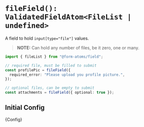 

<Meta title="fields/fileField" />

# `fileField(): ValidatedFieldAtom<FileList | undefined>`

A field to hold `input[type="file"]` values.

> **NOTE:** Can hold any number of files, be it zero, one or many.

```ts
import { fileList } from "@form-atoms/field";

// required file, must be filled to submit
const profilePic = fileField({
  required_error: "Please upload you profile picture.",
});

// optional files, can be empty to submit
const attachments = fileField({ optional: true });
```

## Initial Config

<Markdown>{Config}</Markdown>
